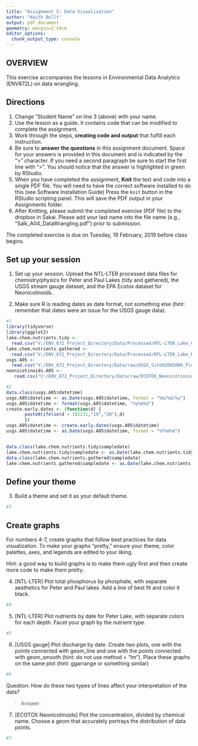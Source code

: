 ```yaml
---
title: "Assignment 5: Data Visualization"
author: "Keith Bollt"
output: pdf_document
geometry: margin=2.54cm
editor_options: 
  chunk_output_type: console
---
```


## OVERVIEW

This exercise accompanies the lessons in Environmental Data Analytics (ENV872L) on data wrangling. 

## Directions
1. Change "Student Name" on line 3 (above) with your name.
2. Use the lesson as a guide. It contains code that can be modified to complete the assignment.
3. Work through the steps, **creating code and output** that fulfill each instruction.
4. Be sure to **answer the questions** in this assignment document.
Space for your answers is provided in this document and is indicated by the ">" character.
If you need a second paragraph be sure to start the first line with ">".
You should notice that the answer is highlighted in green by RStudio. 
6. When you have completed the assignment, **Knit** the text and code into a single PDF file.
You will need to have the correct software installed to do this (see Software Installation Guide)
Press the `Knit` button in the RStudio scripting panel.
This will save the PDF output in your Assignments folder.
8. After Knitting, please submit the completed exercise (PDF file) to the dropbox in Sakai. Please add your last name into the file name (e.g., "Salk_A04_DataWrangling.pdf") prior to submission.

The completed exercise is due on Tuesday, 19 February, 2019 before class begins.

## Set up your session 
1. Set up your session. Upload the NTL-LTER processed data files for chemistry/physics for Peter and Paul Lakes (tidy and gathered), the USGS stream gauge dataset, and the EPA Ecotox dataset for Neonicotinoids. 

2. Make sure R is reading dates as date format, not something else (hint: remember that dates were an issue for the USGS gauge data).

```r
#1
library(tidyverse)
library(ggplot2)
lake.chem.nutrients.tidy <- 
  read.csv("V:/ENV_872_Project_Directory/Data/Processed/NTL-LTER_Lake_Chemistry_Nutrients_PeterPaul_Processed.csv")
lake.chem.nutrients.gathered <-
  read.csv("V:/ENV_872_Project_Directory/Data/Processed/NTL-LTER_Lake_Nutrients_PeterPaulGathered_Processed.csv")
usgs.A05 <- 
  read.csv("V:/ENV_872_Project_Directory/Data/raw/USGS_Site02085000_Flow_Raw.csv")
neonicotinoids.A05 <-
   read.csv("V:/ENV_872_Project_Directory/Data/raw/ECOTOX_Neonicotinoids_Mortality_raw.csv")

#2
data.class(usgs.A05$datetime)
usgs.A05$datetime <- as.Date(usgs.A05$datetime, format = "%m/%d/%y")
usgs.A05$datetime <- format(usgs.A05$datetime, "%y%m%d") 
create.early.dates <- (function(d) {
       paste0(ifelse(d > 181231,"19","20"),d)
       }) 
usgs.A05$datetime <- create.early.dates(usgs.A05$datetime)
usgs.A05$datetime <- as.Date(usgs.A05$datetime, format = "%Y%m%d")


data.class(lake.chem.nutrients.tidy$sampledate)
lake.chem.nutrients.tidy$sampledate <- as.Date(lake.chem.nutrients.tidy$sampledate, format = "%Y-%m-%d")
data.class(lake.chem.nutrients.gathered$sampledate)
lake.chem.nutrients.gathered$sampledate <- as.Date(lake.chem.nutrients.gathered$sampledate, format = "%Y-%m-%d")
```
## Define your theme
3. Build a theme and set it as your default theme.

```r
#3

```

## Create graphs
For numbers 4-7, create graphs that follow best practices for data visualization. To make your graphs "pretty," ensure your theme, color palettes, axes, and legends are edited to your liking.

Hint: a good way to build graphs is to make them ugly first and then create more code to make them pretty.

4. [NTL-LTER] Plot total phosphorus by phosphate, with separate aesthetics for Peter and Paul lakes. Add a line of best fit and color it black.

```r
#4

```


5. [NTL-LTER] Plot nutrients by date for Peter Lake, with separate colors for each depth. Facet your graph by the nutrient type.

```r
#5

```


6. [USGS gauge] Plot discharge by date. Create two plots, one with the points connected with geom_line and one with the points connected with geom_smooth (hint: do not use method = "lm"). Place these graphs on the same plot (hint: ggarrange or something similar)

```r
#6

```
Question: How do these two types of lines affect your interpretation of the data?

> Answer:

7. [ECOTOX Neonicotinoids] Plot the concentration, divided by chemical name. Choose a geom that accurately portrays the distribution of data points.

```r
#7 

```


